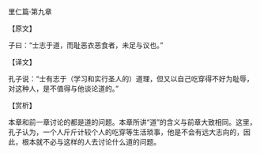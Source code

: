 

里仁篇·第九章

【原文】

子曰：“士志于道，而耻恶衣恶食者，未足与议也。”

【译文】

孔子说：“士有志于（学习和实行圣人的）道理，但又以自己吃穿得不好为耻辱，对这种人，是不值得与他谈论道的。”

【赏析】

本章和前一章讨论的都是道的问题。本章所讲“道”的含义与前章大致相同。这里，孔子认为，一个人斤斤计较个人的吃穿等生活琐事，他是不会有远大志向的，因此，根本就不必与这样的人去讨论什么道的问题。

